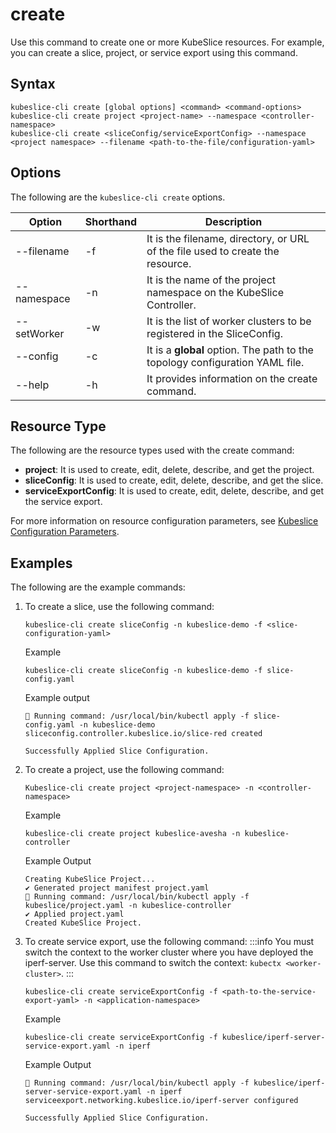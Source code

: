 # create

Use this command to create one or more KubeSlice resources. For example, you can create a slice, project, or 
service export using this command.

## Syntax
```
kubeslice-cli create [global options] <command> <command-options>
kubeslice-cli create project <project-name> --namespace <controller-namespace>
kubeslice-cli create <sliceConfig/serviceExportConfig> --namespace <project namespace> --filename <path-to-the-file/configuration-yaml>
```

## Options
The following are the `kubeslice-cli create` options.

|Option|Shorthand|Description|
|----|----|----|
|--filename|-f|It is the filename, directory, or URL of the file used to create the resource.|
|--namespace|-n| It is the name of the project namespace on the KubeSlice Controller.| 
|--setWorker|-w|It is the list of worker clusters to be registered in the SliceConfig. |
|--config|-c| It is a **global** option. The path to the topology configuration YAML file.|
|--help|-h|It provides information on the create command.|

## Resource Type
The following are the resource types used with the create command:
- **project**: It is used to create, edit, delete, describe, and get the project.
- **sliceConfig**: It is used to create, edit, delete, describe, and get the slice.
- **serviceExportConfig**: It is used to create, edit, delete, describe, and get the service export.

For more information on resource configuration parameters, see 
[Kubeslice Configuration Parameters](https://docs.avesha.io/documentation/open-source/0.4.0/reference/configuration-parameters). 

## Examples

The following are the example commands:

1. To create a slice, use the following command:
   ```
   kubeslice-cli create sliceConfig -n kubeslice-demo -f <slice-configuration-yaml>
   ```
   
   Example
   ```
   kubeslice-cli create sliceConfig -n kubeslice-demo -f slice-config.yaml
   ```
   
   Example output
   ```
   🏃 Running command: /usr/local/bin/kubectl apply -f slice-config.yaml -n kubeslice-demo
   sliceconfig.controller.kubeslice.io/slice-red created

   Successfully Applied Slice Configuration.
   ```

2. To create a project, use the following command:
   ```
   Kubeslice-cli create project <project-namespace> -n <controller-namespace>
   ```
   Example
   ```
   kubeslice-cli create project kubeslice-avesha -n kubeslice-controller
   ```
   Example Output
   ```
   Creating KubeSlice Project...
   ✔ Generated project manifest project.yaml
   🏃 Running command: /usr/local/bin/kubectl apply -f kubeslice/project.yaml -n kubeslice-controller
   ✔ Applied project.yaml
   Created KubeSlice Project.
   ```

3. To create service export, use the following command:
   :::info
   You must switch the context to the worker cluster where you have deployed the iperf-server. 
   Use this command to switch the context: `kubectx <worker-cluster>`.
   :::
   ```
   kubeslice-cli create serviceExportConfig -f <path-to-the-service-export-yaml> -n <application-namespace>
   ```
   Example
   ```
   kubeslice-cli create serviceExportConfig -f kubeslice/iperf-server-service-export.yaml -n iperf
   ```
   Example Output
   ```
   🏃 Running command: /usr/local/bin/kubectl apply -f kubeslice/iperf-server-service-export.yaml -n iperf
   serviceexport.networking.kubeslice.io/iperf-server configured

   Successfully Applied Slice Configuration.
   ```